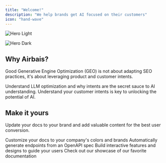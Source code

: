 ```yaml
---
title: "Welcome!"
description: "We help brands get AI focused on their customers"
icon: "hand-wave"
---
```


<img
  className="block dark:hidden"
  src="/images/hero.png"
  alt="Hero Light"
/>

<img
  className="hidden dark:block"
  src="/images/hero.png"
  alt="Hero Dark"
/>

## Why Airbais?

Good Generative Engine Optimization (GEO) is not about adapting SEO practices, it's about leveraging product and customer intents.

<CardGroup cols={2}>
  <Card
    title="What is GEO?"
    icon="pen-to-square"
    href="/essentials/markdown"
  >
    Understand LLM optimization and why intents are the secret sauce to AI understanding.
  </Card>
  <Card
    title="Know Your Customers"
    icon="image"
    href="https://mintlify.com/docs/development"
  >
    Understand your customer intents is key to unlocking the potential of AI.
  </Card>
</CardGroup>

## Make it yours

Update your docs to your brand and add valuable content for the best user conversion.

<CardGroup cols={2}>
  <Card
    title="Customize Style"
    icon="palette"
    href="https://mintlify.com/docs/settings/global"
  >
    Customize your docs to your company's colors and brands
  </Card>
  <Card
    title="Reference APIs"
    icon="code"
    href="https://mintlify.com/docs/api-playground/openapi"
  >
    Automatically generate endpoints from an OpenAPI spec
  </Card>
  <Card
    title="Add Components"
    icon="screwdriver-wrench"
    href="https://mintlify.com/docs/content/components/accordions"
  >
    Build interactive features and designs to guide your users
  </Card>
  <Card
    title="Get Inspiration"
    icon="stars"
    href="https://mintlify.com/customers"
  >
    Check out our showcase of our favorite documentation
  </Card>
</CardGroup>
